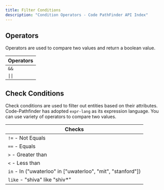 ```yaml
---
title: Filter Conditions
description: "Condition Operators - Code PathFinder API Index"
---
```



<PostHogLayout>
</PostHogLayout>

## Operators <Badge text="Condition" variant="tip" size="small" />

Operators are used to compare two values and return a boolean value.

| Operators                 |
|---------------------------|
| `&&`                      |
| `\|\|`                      |

## Check Conditions

Check conditions are used to filter out entities based on their attributes. Code-Pathfinder has adopted `expr-lang` as its expression language.
You can use variety of operators to compare two values.

| Checks                    |
|---------------------------|
| `!=` - Not Equals         |
| `==` - Equals             |
| `>`  - Greater than       |
| `<`  - Less than          |
| `in` - In ("uwaterloo" in ["uwaterloo", "mit", "stanford"])    |
| `like`  - "shiva" like "shiv*"          |

